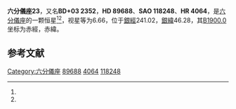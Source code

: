 {{Starbox begin
| name = 六分儀座23
}}
{{Starbox observe
| epoch = [[J2000.0|J2000.0]]
| constell = [[六分儀座|六分儀座]]<ref name=SIMBAD>{{cite web
 | url=http://simbad.u-strasbg.fr/simbad/sim-id?Ident=HR+4064
 | title=Pulsating variable Star
 | publisher=Centre de Données astronomiques de Strasbourg
 | work=SIMBAD
 | accessdate=2012-07-13
 | archive-date=2016-03-17
 | archive-url=https://web.archive.org/web/20160317140015/http://simbad.u-strasbg.fr/simbad/sim-id?Ident=HR+4064
 | dead-url=no
 }}</ref><ref name=DATA>{{cite web
 | url=http://vizier.u-strasbg.fr/viz-bin/VizieR-5?-out.add=.&-source=5050&-corr=PK=HR&-out.max=9999&HR=4064
 | title=VizieR Detailed Page
 | accessdate=2012-07-13
 | archive-date=2016-03-05
 | archive-url=https://web.archive.org/web/20160305044838/http://vizier.u-strasbg.fr/viz-bin/VizieR-5?-out.add=.&-source=5050&-corr=PK=HR&-out.max=9999&HR=4064
 | dead-url=no
 }}</ref>
| 星官 = 
| ra = {{RA|10|21|2}}<ref name=SIMBAD /><ref name=DATA />
| dec = {{DEC|+2|17|23}}<ref name=SIMBAD /><ref name=DATA />
| appmag_v = 6.66<ref name=SIMBAD /><ref name=DATA />
}}
{{Starbox character
| class = B2.5IV<ref name=SIMBAD /><ref name=DATA />
| b-v = -0.08<ref name=SIMBAD /><ref name=DATA />
| u-b = -0.67<ref name=SIMBAD /><ref name=DATA />
| r-i = <ref name=SIMBAD /><ref name=DATA />
| variable = 
}}
{{Starbox astrometry
| radial_v = -0.67
| prop_mo_ra = 5
| parallax = 
| p_error = 
}}
{{Starbox catalog
| names =BD+03 2352，[[SAO星表|SAO]] 118248，[[HD星表|HD]] 89688，[[HR星表|HR]] 4064}}
{{Starbox reference |Simbad=HR+4064}}
{{Starbox end}}

'''六分儀座23'''，又名'''BD+03 2352'''，'''HD 89688'''、'''SAO 118248'''、'''HR 4064'''，是[[六分儀座|六分儀座]]的一颗恒星<ref name=SIMBAD /><ref name=DATA />，视星等为6.66，位于[[銀道座標系|銀經]]241.02，[[銀道座標系|銀緯]]46.28，其[[B1900.0|B1900.0]]坐标为赤經{{RA|10|15|52.1}}，赤緯{{DEC|+2|46.28|34}}。

== 参考文献 ==
{{reflist}}

{{六分仪座恒星}}

[[Category:六分儀座|Category:六分儀座]]
[[Category:HD和HDE天體|89688]]
[[Category:HR天體|4064]]
[[Category:SAO天體|118248]]


{{star-stub}}